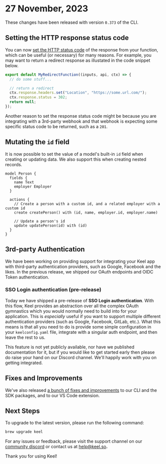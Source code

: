 
# 27 November, 2023

These changes have been released with version `0.373` of the CLI.

## Setting the HTTP response status code

​You can now [set the HTTP status code](/functions#http-status-codes) of the response from your function, which can be useful (or necessary) for many reasons.  For example, you may want to return a redirect response as illustated in the code snippet below.

```ts
export default MyRedirectFunction((inputs, api, ctx) => {
  // do some stuff...

  // return a redirect
  ctx.response.headers.set("Location", "https://some.url.com/");
  ctx.response.status = 302;
  return null;
});
```

Another reason to set the response status code might be because you are integrating with a 3rd-party webhook and that webhook is expecting some specific status code to be returned, such as a `201`.

## Mutating the `id` field

It is now possible to set the value of a model's built-in `id` field when creating or updating data.  We also support this when creating nested records. 

```keel
model Person {
  fields {
    name Text
    employer Employer
  }

  actions {
    // Create a person with a custom id, and a related employer with a custom id
    create createPerson() with (id, name, employer.id, employer.name)

    // Update a person's id
    update updatePerson(id) with (id)
  }
}
```

## 3rd-party Authentication

We have been working on providing support for integrating your Keel app with third-party authentication providers, such as Google, Facebook and the likes. In the previous release, we shipped our OAuth endpoints and OIDC Token authentication. 

### SSO Login authentication (pre-release)

Today we have shipped a pre-release of **SSO Login authentication**.  With this flow, Keel provides an abstraction over all the complex OAuth gymnastics which you would normally need to build into for your application.  This is _especially_ useful if you want to support multiple different authentication providers (such as Google, Facebook, GitLab, etc.).  What this means is that all you need to do is provide some simple configuration in your `keelconfig.yaml` file, integrate with a singular auth endpoint, and then leave the rest to us.  

<Callout type="info" emoji="🙋‍♂️">
  This feature is not yet publicly available, nor have we published documentation for it, but if you would like to get started early then please do raise your hand on our Discord channel.  We'll happily work with you on getting integrated.
</Callout>

## Fixes and Improvements

We've also released [a bunch of fixes and improvements](https://github.com/teamkeel/keel/releases/tag/v0.373.0) to our CLI and the SDK packages, and to our VS Code extension. 

## Next Steps

To upgrade to the latest version, please run the following command:

```bash
brew upgrade keel
```

For any issues or feedback, please visit the support channel on our [community discord](https://keel.so/discord) or contact us at [help@keel.so](mailto:help@keel.so)**.**

Thank you for using Keel!